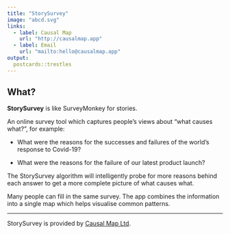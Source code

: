 ```yaml
---
title: "StorySurvey"
image: "abcd.svg"
links:
  - label: Causal Map
    url: "http://causalmap.app"
  - label: Email
    url: "mailto:hello@causalmap.app"
output:
  postcards::trestles
---
```


## What?

**StorySurvey** is like SurveyMonkey for stories. 

An online survey tool which captures people's views about "what causes what?", for example:

- What were the reasons for the successes and failures of the world's response to Covid-19? 

- What were the reasons for the failure of our latest product launch? 

The StorySurvey algorithm will intelligently probe for more reasons behind each answer to get a more complete picture of what causes what.

Many people can fill in the same survey. The app combines the information into a single map which helps visualise common patterns. 

----

StorySurvey is provided by [Causal Map Ltd](http://causalmap.app).
